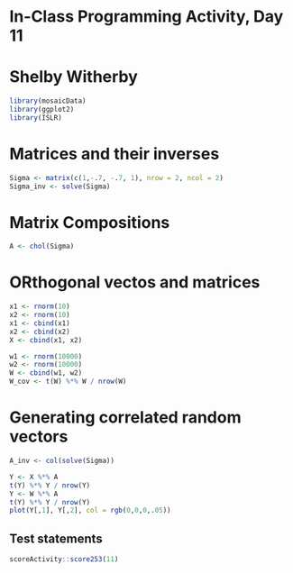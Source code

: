 # In-Class Programming Activity, Day 11

# Shelby Witherby

```r
library(mosaicData)
library(ggplot2)
library(ISLR)
```

# Matrices and their inverses

```r
Sigma <- matrix(c(1,-.7, -.7, 1), nrow = 2, ncol = 2)
Sigma_inv <- solve(Sigma)
```

# Matrix Compositions

```r
A <- chol(Sigma)
```

# ORthogonal vectos and matrices


```r
x1 <- rnorm(10)
x2 <- rnorm(10)
x1 <- cbind(x1)
x2 <- cbind(x2)
X <- cbind(x1, x2)
```

```r
w1 <- rnorm(10000)
w2 <- rnorm(10000)
W <- cbind(w1, w2)
W_cov <- t(W) %*% W / nrow(W)
```
# Generating correlated random vectors

```r
A_inv <- col(solve(Sigma))

Y <- X %*% A 
t(Y) %*% Y / nrow(Y)
Y <- W %*% A
t(Y) %*% Y / nrow(Y)
plot(Y[,1], Y[,2], col = rgb(0,0,0,.05))
```


## Test statements

```r
scoreActivity::score253(11)
```